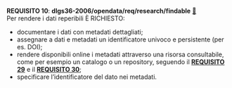 ::: {#req-10 .callout-important appearance="simple" icon=false}
[**REQUISITO 10**]{.testo-rosso}: **dlgs36-2006/opendata/req/research/findable** [🔗](#req-10){.link-req}<br>
Per rendere i dati reperibili È RICHIESTO:

- documentare i dati con metadati dettagliati;
- assegnare a dati e metadati un identificatore univoco e persistente (per es. DOI);
- rendere disponibili online i metadati attraverso una risorsa consultabile, come per esempio un catalogo o un repository, seguendo il [**REQUISITO 29**](capitolo-7.qmd#req-29){.testo-rosso} e il [**REQUISITO 30**](capitolo-7.qmd#req-30){.testo-rosso};
- specificare l’identificatore del dato nei metadati.
:::
